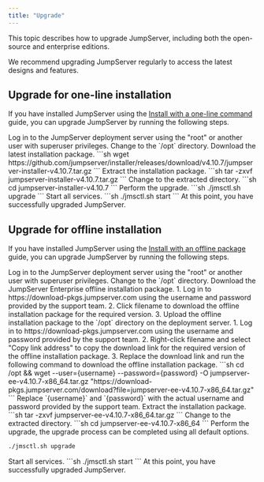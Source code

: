 ```yaml
---
title: "Upgrade"
---
```


This topic describes how to upgrade JumpServer, including both the open-source and enterprise editions.

<Note>
We recommend upgrading JumpServer regularly to access the latest designs and features.
</Note>

## Upgrade for one-line installation

If you have installed JumpServer using the [Install with a one-line command](/docs/installation#install-with-a-one-line-command) guide, you can upgrade JumpServer by running the following steps.

<Steps>

<Step>
Log in to the JumpServer deployment server using the "root" or another user with superuser privileges.
</Step>

<Step>
Change to the `/opt` directory.
</Step>

<Step>
Download the latest installation package.
```sh
wget https://github.com/jumpserver/installer/releases/download/v4.10.7/jumpserver-installer-v4.10.7.tar.gz
```
</Step>

<Step>
Extract the installation package.
```sh
tar -zxvf jumpserver-installer-v4.10.7.tar.gz
```
</Step>

<Step>
Change to the extracted directory.
```sh
cd jumpserver-installer-v4.10.7
```
</Step>

<Step>
Perform the upgrade.
```sh
./jmsctl.sh upgrade
```
</Step>

<Step>
Start all services.
```sh
./jmsctl.sh start
```
</Step>

<Step>
At this point, you have successfully upgraded JumpServer.
</Step>

</Steps>

## Upgrade for offline installation

If you have installed JumpServer using the [Install with an offline package](/docs/installation#install-with-an-offline-package) guide, you can upgrade JumpServer by running the following steps.

<Steps>

<Step>
Log in to the JumpServer deployment server using the "root" or another user with superuser privileges.
</Step>

<Step>
Change to the `/opt` directory.
</Step>

<Step>
Download the JumpServer Enterprise offline installation package.

<Tabs>
  <Tab title="web">
    1. Log in to https://download-pkgs.jumpserver.com using the username and password provided by the support team.
    2. Click filename to download the offline installation package for the required version.
    3. Upload the offline installation package to the `/opt` directory on the deployment server.
  </Tab>

  <Tab title="wget">
    1. Log in to https://download-pkgs.jumpserver.com using the username and password provided by the support team.
    2. Right-click filename and select "Copy link address" to copy the download link for the required version of the offline installation package.
    3. Replace the download link and run the following command to download the offline installation package.
    ```sh
    cd /opt && wget --user={username} --password={password} -O jumpserver-ee-v4.10.7-x86_64.tar.gz "https://download-pkgs.jumpserver.com/download?file=jumpserver-ee-v4.10.7-x86_64.tar.gz"
    ```
    <Note>
    Replace `{username}` and `{password}` with the actual username and password provided by the support team.
    </Note>
  </Tab>
</Tabs>

</Step>
<Step>
Extract the installation package.
```sh 
tar -zxvf jumpserver-ee-v4.10.7-x86_64.tar.gz
```
</Step>

<Step>
Change to the extracted directory.
```sh
cd jumpserver-ee-v4.10.7-x86_64
```
</Step>

<Step>
Perform the upgrade, the upgrade process can be completed using all default options.

```sh
./jmsctl.sh upgrade
```

</Step>

<Step>
Start all services.
```sh
./jmsctl.sh start
```
</Step>

<Step>
At this point, you have successfully upgraded JumpServer.
</Step>

</Steps>